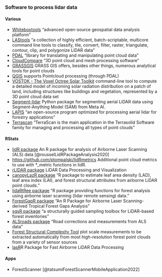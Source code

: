 
### Software to process lidar data

#### Various

- [Whiteboxtools](https://www.whiteboxgeo.com/)
  "advanced open-source geospatial data analysis platform"
- [LAStools](https://rapidlasso.com/lastools/)
  "a collection of highly efficient, batch-scriptable, multicore command line tools to classify, tile, convert, filter, raster, triangulate, contour, clip, and polygonize LiDAR data"
- [PDAL](https://pdal.io/en/latest/)
  "library for translating and manipulating point cloud data"
- [CloudCompare](https://cloudcompare.org/)
  "3D point cloud and mesh processing software"
- [GRASSGIS](https://grasswiki.osgeo.org/wiki/Processing_lidar_and_UAV_point_clouds_in_GRASS_GIS_(workshop_at_FOSS4G_Boston_2017))
  GRASS GIS offers, besides other things, numerous analytical tools for point clouds
- [QGIS](https://www.qgis.org/de/site/)
  supports Pointcloud processing (through PDAL)
- [VOSTOK - The Voxel Octree Solar Toolkit](https://doi.org/10.11588/data/QNA02B)
  command-line tool to compute a detailed model of incoming solar radiation distribution on a patch of land, including structures like buildings and vegetation, represented by a 3D point cloud data set
- [Segment-lidar](https://github.com/hobuinc/segment-lidar)
  Python package for segmenting aerial LiDAR data using Segment-Anything Model (SAM) from Meta AI.
- [LAPIS](https://github.com/jontkane/Lapis)
  "an open-source program optimized for processing aerial lidar for forestry applications" 
- [Terrascan](https://terrasolid.com/products/terrascan/)
  "TerraScan is the main application in the Terrasolid Software family for managing and processing all types of point clouds"

#### RStats

- [lidR package](https://github.com/r-lidar/lidR)
  An R package for analysis of Airborne Laser Scanning (ALS) data [@rousselLidRPackageAnalysis2020]
- [https://github.com/ptompalski/lidRmetrics](lidRmetrics) Additional point cloud metrics to use with *_metric functions in lidR.
- [rLIDAR package](https://github.com/carlos-alberto-silva/rLiDAR)
  LiDAR Data Processing and Visualization 
- [canopyLazR package](https://github.com/akamoske/canopyLazR)
  "R package to estimate leaf area density (LAD), leaf area index (LAI), and forest structural attributes from airborne LiDAR point clouds."
- [lidaRtRee package](https://gitlab.irstea.fr/jean-matthieu.monnet/lidaRtRee)
  "R package providing functions for forest analysis using airborne laser scanning (lidar remote sensing) data."
- [ForestGapR package](https://github.com/carlos-alberto-silva/ForestGapR)
  "An R Package for Airborne Laser Scanning-derived Tropical Forest Gaps Analysis"
- [sgsR package](https://github.com/tgoodbody/sgsR)
  "a structurally guided sampling toolbox for LiDAR-based forest inventories"
- [ALSroads package](https://github.com/Jean-Romain/ALSroads)
  "Road corrections and measurements from ALS data "
- [Forest Structural Complexity Tool](https://github.com/SKrisanski/FSCT)
  plot scale measurements to be extracted automatically from most high-resolution forest point clouds from a variety of sensor sources
- [lasR](https://github.com/r-lidar/lasR)R Package for Fast Airborne LiDAR Data Processing

#### Apps

- ForestScanner [@tatsumiForestScannerMobileApplication2022]